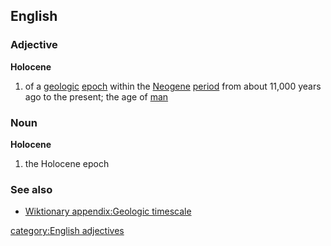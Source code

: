 ==English==
===Adjective===
{{wikipedia}}
'''Holocene'''
#{{geology}} of a [[geologic]] [[epoch]] within the [[Neogene]] [[period]] from about 11,000 years ago to the present; the age of [[man]]

===Noun===
'''Holocene'''
#{{geology}} the Holocene epoch
===See also===
*[[Wiktionary appendix:Geologic timescale]]
[[category:English adjectives]]